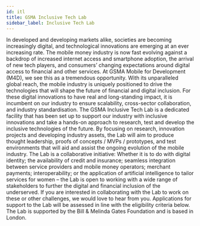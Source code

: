 ```yaml
---
id: itl
title: GSMA Inclusive Tech Lab
sidebar_label: Inclusive Tech Lab
---
```


In developed and developing markets alike, societies are becoming increasingly digital, and technological innovations are emerging at an ever increasing rate. The mobile money industry is now fast evolving against a backdrop of increased internet access and smartphone adoption, the arrival of new tech players, and consumers’ changing expectations around digital access to financial and other services. At GSMA Mobile for Development (M4D), we see this as a tremendous opportunity. With its unparalleled global reach, the mobile industry is uniquely positioned to drive the technologies that will shape the future of financial and digital inclusion. For these digital innovations to have real and long-standing impact, it is incumbent on our industry to ensure scalability, cross-sector collaboration, and industry standardisation. The GSMA Inclusive Tech Lab is a dedicated facility that has been set up to support our industry with inclusive innovations and take a hands-on approach to research, test and develop the inclusive technologies of the future. By focusing on research, innovation projects and developing industry assets, the Lab will aim to produce thought leadership, proofs of concepts / MVPs / prototypes, and test environments that will aid and assist the ongoing evolution of the mobile industry. The Lab is a collaborative initiative: Whether it is to do with digital identity; the availability of credit and insurance; seamless integration between service providers and mobile money operators; merchant payments; interoperability; or the application of artificial intelligence to tailor services for women – the Lab is open to working with a wide range of stakeholders to further the digital and financial inclusion of the underserved. If you are interested in collaborating with the Lab to work on these or other challenges, we would love to hear from you. Applications for support to the Lab will be assessed in line with the eligibility criteria below. The Lab is supported by the Bill & Melinda Gates Foundation and is based in London. 
